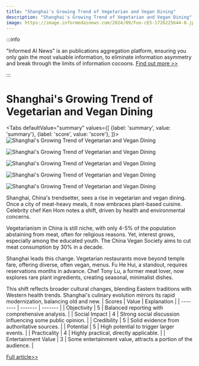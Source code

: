 ```yaml
---
title: "Shanghai's Growing Trend of Vegetarian and Vegan Dining"
description: "Shanghai's Growing Trend of Vegetarian and Vegan Dining"
image: https://image.informedainews.com/2024/09/Foo-cE5-1726225644-0.jpg
---
```



:::info

"Informed AI News" is an publications aggregation platform, ensuring you only gain the most valuable information, to eliminate information asymmetry and break through the limits of information cocoons.  [Find out more >>](/)

:::

# Shanghai's Growing Trend of Vegetarian and Vegan Dining


<Tabs
	defaultValue="summary"
	values={[
	{label: 'summary', value: 'summary'},
	{label: 'score', value: 'score'},
]}>
<TabItem value="summary">
<img
  src="https://image.informedainews.com/2024/09/Foo-cE5-1726225644-0.jpg"
  alt="Shanghai's Growing Trend of Vegetarian and Vegan Dining"
/>

<img
  src="https://image.informedainews.com/2024/09/Foo-fUN-1726225644-1.jpg"
  alt="Shanghai's Growing Trend of Vegetarian and Vegan Dining"
/>

<img
  src="https://image.informedainews.com/2024/09/Foo-WbB-1726225644-2.jpg"
  alt="Shanghai's Growing Trend of Vegetarian and Vegan Dining"
/>

<img
  src="https://image.informedainews.com/2024/09/Foo-L0P-1726225644-3.jpg"
  alt="Shanghai's Growing Trend of Vegetarian and Vegan Dining"
/>

<img
  src="https://image.informedainews.com/2024/09/Foo-a58-1726225644-4.jpg"
  alt="Shanghai's Growing Trend of Vegetarian and Vegan Dining"
/>



Shanghai, China's trendsetter, sees a rise in vegetarian and vegan dining. Once a city of meat-heavy meals, it now embraces plant-based cuisine. Celebrity chef Ken Hom notes a shift, driven by health and environmental concerns.

Vegetarianism in China is still niche, with only 4-5% of the population abstaining from meat, often for religious reasons. Yet, interest grows, especially among the educated youth. The China Vegan Society aims to cut meat consumption by 30% in a decade.

Shanghai leads this change. Vegetarian restaurants move beyond temple fare, offering diverse, often vegan, menus. Fu He Hui, a standout, requires reservations months in advance. Chef Tony Lu, a former meat lover, now explores rare plant ingredients, creating seasonal, minimalist dishes.

This shift reflects broader cultural changes, blending Eastern traditions with Western health trends. Shanghai's culinary evolution mirrors its rapid modernization, balancing old and new.
</TabItem>
<TabItem value="score">
	| Scores     | Value   | Explanation |
	| -------- | ------- | ------- |
	| Objectivity  | 5    | Balanced reporting with comprehensive analysis.    |
	| Social Impact | 4     | Strong social discussion influencing some public opinion.    |
	| Credibility    | 5    | Solid evidence from authoritative sources.    |
	| Potential    | 5    | High potential to trigger larger events.    |
	| Practicality    | 4    | Highly practical, directly applicable.    |
	| Entertainment Value    | 3    | Some entertainment value, attracts a portion of the audience.    |
</TabItem>
</Tabs>

[Full article>>](https://asia.nikkei.com/Life-Arts/Life/Meatless-feasts-in-Shanghai-5-delicious-destinations)
